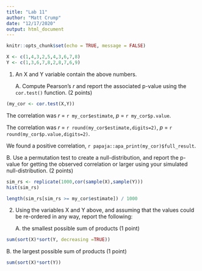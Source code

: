 ```yaml
---
title: "Lab 11"
author: "Matt Crump"
date: "12/17/2020"
output: html_document
---
```


```r
knitr::opts_chunk$set(echo = TRUE, message = FALSE)
```


```r
X <- c(1,4,3,2,5,4,3,6,7,8)
Y <- c(1,3,6,7,8,2,8,7,6,9)
```

1. An X and Y variable contain the above numbers.

   A. Compute Pearson's $r$ and report the associated p-value using the `cor.test()` function. (2 points)
   
```r
(my_cor <- cor.test(X,Y))
```
   
The correlation was $r$ = `r my_cor$estimate`, $p$ = `r my_cor$p.value`.

The correlation was $r$ = `r round(my_cor$estimate,digits=2)`, $p$ = `r round(my_cor$p.value,digits=2)`.

We found a positive correlation, `r papaja::apa_print(my_cor)$full_result`.

   B. Use a permutation test to create a null-distribution, and report the p-value for getting the observed correlation or larger using your simulated null-distribution. (2 points)
   
```r
sim_rs <- replicate(1000,cor(sample(X),sample(Y)))
hist(sim_rs)

length(sim_rs[sim_rs >= my_cor$estimate]) / 1000

```
   

2. Using the variables X and Y above, and assuming that the values could be re-ordered in any way, report the following:

   A. the smallest possible sum of products (1 point)

```r
sum(sort(X)*sort(Y, decreasing =TRUE))
```

   B. the largest possible sum of products (1 point)

```r
sum(sort(X)*sort(Y))
```
